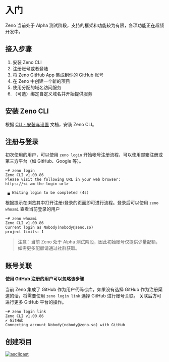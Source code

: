 
# 入门

<Callout emoji="💡">
  Zeno 当前处于 Alpha 测试阶段，支持的框架和功能较为有限，各项功能正在超频开发中。
</Callout>

## 接入步骤

1. 安装 Zeno CLI
2. 注册账号或者登陆
3. 将 Zeno GitHub App 集成到你的 GitHub 账号
4. 在 Zeno 中创建一个新的项目
5. 使用分配的域名访问服务
6. （可选）绑定自定义域名并开始提供服务

## 安装 Zeno CLI

根据 [CLI - 安装与设置](/docs/cli/installation) 文档，安装 Zeno CLI。

## 注册与登录

初次使用的用户，可以使用 `zeno login` 开始帐号注册流程，可以使用邮箱注册或第三方平台（如 GitHub、Google 等）。

```
~# zeno login
Zeno CLI v1.00.86
Please visit the following URL in your web browser:
https://<i-am-the-login-url>

 ▄ Waiting login to be completed (4s)
```

根据提示在浏览其中打开注册/登录的页面即可进行流程。登录后可以使用 `zeno whoami` 查看当前登录的用户

```
~# zeno whoami
Zeno CLI v1.00.86
Current login as Nobody(nobody@zeno.so)
project limits: 1
```

> 注意：当前 Zeno 处于 Alpha 测试阶段，因此初始账号仅提供少量配额，如需更多配额请通过社群获取。

## 账号关联

**使用 GitHub 注册的用户可以忽略该步骤**

当前 Zeno 集成了 GitHub 作为用户代码仓库，如果没有选择 GitHub 作为注册渠道的话，将需要使用 `zeno login link` 选择 GitHub 进行账号关联。
关联后方可进行更多 GitHub 平台的操作。

```
~# zeno login link
Zeno CLI v1.00.86
✔ GitHub
Connecting account Nobody(nobody@zeno.so) with GitHub
```

## 创建项目

[![asciicast](https://asciinema.org/a/8vCAl9djCAOZ2LY8Qm6mvzewx.svg)](https://asciinema.org/a/8vCAl9djCAOZ2LY8Qm6mvzewx)
